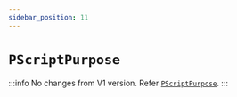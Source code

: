 ```yaml
---
sidebar_position: 11
---
```


# `PScriptPurpose`

:::info
No changes from V1 version. Refer [`PScriptPurpose`](../../V1/ScriptContext/PScriptPurpose).
:::